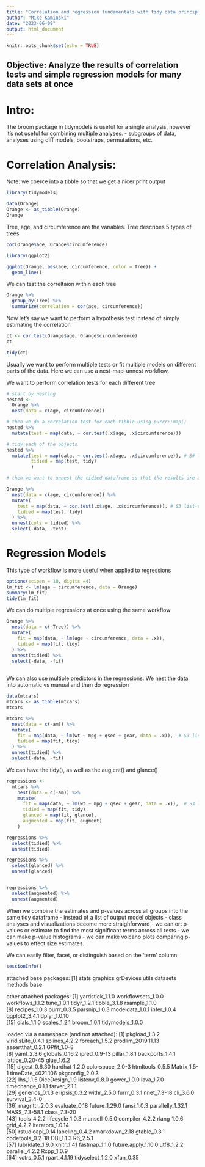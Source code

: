```yaml
---
title: "Correlation and regression fundamentals with tidy data principles"
author: "Mike Kaminski"
date: "2023-06-08"
output: html_document
---
```


```r
knitr::opts_chunk$set(echo = TRUE)
```

## Objective: Analyze the results of correlation tests and simple regression models for many data sets at once

# Intro:
The broom package in tidymodels is useful for a single analysis, however it's not useful for combining multiple analyses.
- subgroups of data, analyses using diff models, bootstraps, permutations, etc.


# Correlation Analysis:
Note: we coerce into a tibble so that we get a nicer print output
```r
library(tidymodels)

data(Orange)
Orange <- as_tibble(Orange)
Orange

```
Tree, age, and circumference are the variables.  Tree describes 5 types of trees

```r
cor(Orange$age, Orange$circumference)

library(ggplot2)

ggplot(Orange, aes(age, circumference, color = Tree)) +
  geom_line()

```

We can test the correltaion within each tree
```r
Orange %>%
  group_by(Tree) %>%
  summarize(correlation = cor(age, circumference))

```

Now let's say we want to perform a hypothesis test instead of simply estimating the correlation
```r
ct <- cor.test(Orange$age, Orange$circumference)
ct

tidy(ct)
```
Usually we want to perform multiple tests or fit multiple models on different parts of the data.  Here we can use a nest-map-unnest workflow.

We want to perform correlation tests for each different tree
```r
# start by nesting
nested <-
  Orange %>%
  nest(data = c(age, circumference))

# then we do a correlation test for each tibble using purrr::map()
nested %>%
  mutate(test = map(data, ~ cor.test(.x$age, .x$circumference)))

# tidy each of the objects
nested %>%
  mutate(test = map(data, ~ cor.test(.x$age, .x$circumference)), # S# list-col
         tidied = map(test, tidy)
         )

# then we want to unnest the tidied dataframe so that the results are a flat tibble.

Orange %>% 
  nest(data = c(age, circumference)) %>% 
  mutate(
    test = map(data, ~ cor.test(.x$age, .x$circumference)), # S3 list-col
    tidied = map(test, tidy)
  ) %>% 
  unnest(cols = tidied) %>% 
  select(-data, -test)
```

# Regression Models
This type of workflow is more useful when applied to regressions

```r

options(scipen = 10, digits =4)
lm_fit <- lm(age ~ circumference, data = Orange)
summary(lm_fit)
tidy(lm_fit)
```

We can do multiple regressions at once using the same workflow
```r
Orange %>%
  nest(data = c(-Tree)) %>%
  mutate(
    fit = map(data, ~ lm(age ~ circumference, data = .x)),
    tidied = map(fit, tidy)
  ) %>%
  unnest(tidied) %>%
  select(-data, -fit)
  


```

We can also use multiple predictors in the regressions.  We nest the data into automatic vs manual and then do regression
```r
data(mtcars)
mtcars <- as_tibble(mtcars)
mtcars

mtcars %>%
  nest(data = c(-am)) %>%
  mutate(
    fit = map(data, ~ lm(wt ~ mpg + qsec + gear, data = .x)),  # S3 list-col
    tidied = map(fit, tidy)
  ) %>%
  unnest(tidied) %>%
  select(-data, -fit)

```


We can have the tidy(), as well as the aug,ent() and glance()
```r
regressions <- 
  mtcars %>%
    nest(data = c(-am)) %>%
    mutate(
      fit = map(data, ~ lm(wt ~ mpg + qsec + gear, data = .x)),  # S3 list-col
      tidied = map(fit, tidy),
      glanced = map(fit, glance),
      augmented = map(fit, augment)
    )

regressions %>%
  select(tidied) %>%
  unnest(tidied)

regressions %>%
  select(glanced) %>%
  unnest(glanced)


regressions %>%
  select(augmented) %>%
  unnest(augmented)

```

When we combine the estimates and p-values across all groups into the same tidy dataframe - instead of a list of output model objects - class analyses and visualizations become more straighforward
- we can ort p-values or estimate to find the most significant terms across all tests
- we can make p-value histograms
- we can make volcano plots comparing p-values to effect size estimates.

We can easily filter, facet, or distinguish based on the 'term' column

```r
sessionInfo()


```
attached base packages:
[1] stats     graphics  grDevices utils     datasets  methods   base     

other attached packages:
 [1] yardstick_1.1.0    workflowsets_1.0.0 workflows_1.1.2    tune_1.0.1         tidyr_1.2.1        tibble_3.1.8       rsample_1.1.0     
 [8] recipes_1.0.3      purrr_0.3.5        parsnip_1.0.3      modeldata_1.0.1    infer_1.0.4        ggplot2_3.4.1      dplyr_1.0.10      
[15] dials_1.1.0        scales_1.2.1       broom_1.0.1        tidymodels_1.0.0  

loaded via a namespace (and not attached):
 [1] pkgload_1.3.2       viridisLite_0.4.1   splines_4.2.2       foreach_1.5.2       prodlim_2019.11.13  assertthat_0.2.1    GPfit_1.0-8        
 [8] yaml_2.3.6          globals_0.16.2      ipred_0.9-13        pillar_1.8.1        backports_1.4.1     lattice_0.20-45     glue_1.6.2         
[15] digest_0.6.30       hardhat_1.2.0       colorspace_2.0-3    htmltools_0.5.5     Matrix_1.5-1        timeDate_4021.106   pkgconfig_2.0.3    
[22] lhs_1.1.5           DiceDesign_1.9      listenv_0.8.0       gower_1.0.0         lava_1.7.0          timechange_0.1.1    farver_2.1.1       
[29] generics_0.1.3      ellipsis_0.3.2      withr_2.5.0         furrr_0.3.1         nnet_7.3-18         cli_3.6.0           survival_3.4-0     
[36] magrittr_2.0.3      evaluate_0.18       future_1.29.0       fansi_1.0.3         parallelly_1.32.1   MASS_7.3-58.1       class_7.3-20       
[43] tools_4.2.2         lifecycle_1.0.3     munsell_0.5.0       compiler_4.2.2      rlang_1.0.6         grid_4.2.2          iterators_1.0.14   
[50] rstudioapi_0.14     labeling_0.4.2      rmarkdown_2.18      gtable_0.3.1        codetools_0.2-18    DBI_1.1.3           R6_2.5.1           
[57] lubridate_1.9.0     knitr_1.41          fastmap_1.1.0       future.apply_1.10.0 utf8_1.2.2          parallel_4.2.2      Rcpp_1.0.9         
[64] vctrs_0.5.1         rpart_4.1.19        tidyselect_1.2.0    xfun_0.35  
